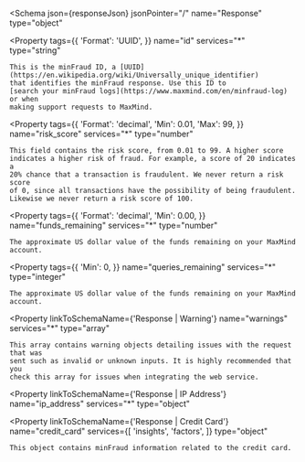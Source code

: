 
<Schema
  json={responseJson}
  jsonPointer="/"
  name="Response"
  type="object"
>
  <Property
    tags={{
      'Format': 'UUID',
    }}
    name="id"
    services="*"
    type="string"
  >
    This is the minFraud ID, a [UUID](https://en.wikipedia.org/wiki/Universally_unique_identifier)
    that identifies the minFraud response. Use this ID to
    [search your minFraud logs](https://www.maxmind.com/en/minfraud-log) or when
    making support requests to MaxMind.
  </Property>

  <Property
    tags={{
      'Format': 'decimal',
      'Min': 0.01,
      'Max': 99,
    }}
    name="risk_score"
    services="*"
    type="number"
  >
    This field contains the risk score, from 0.01 to 99. A higher score
    indicates a higher risk of fraud. For example, a score of 20 indicates a
    20% chance that a transaction is fraudulent. We never return a risk score
    of 0, since all transactions have the possibility of being fraudulent.
    Likewise we never return a risk score of 100.
  </Property>

  <Property
    tags={{
      'Format': 'decimal',
      'Min': 0.00,
    }}
    name="funds_remaining"
    services="*"
    type="number"
  >
    The approximate US dollar value of the funds remaining on your MaxMind
    account.
  </Property>

  <Property
    tags={{
      'Min': 0,
    }}
    name="queries_remaining"
    services="*"
    type="integer"
  >
    The approximate US dollar value of the funds remaining on your MaxMind
    account.
  </Property>

  <Property
    linkToSchemaName={'Response | Warning'}
    name="warnings"
    services="*"
    type="array<object>"
  >
    This array contains warning objects detailing issues with the request that was
    sent such as invalid or unknown inputs. It is highly recommended that you
    check this array for issues when integrating the web service.
  </Property>

  <Property
    linkToSchemaName={'Response | IP Address'}
    name="ip_address"
    services="*"
    type="object"
  >

  </Property>

  <Property
    linkToSchemaName={'Response | Credit Card'}
    name="credit_card"
    services={[
      'insights',
      'factors',
    ]}
    type="object"
  >
    This object contains minFraud information related to the credit card.
  </Property>
</Schema>
